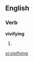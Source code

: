 ==English==

===Verb===
'''vivifying'''

# {{third-person singular of|[[vivify]]}}

[[vi:vivifying]]